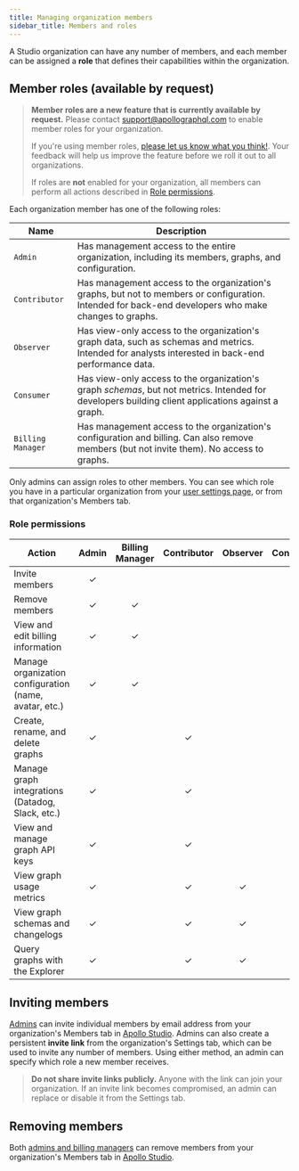 ```yaml
---
title: Managing organization members
sidebar_title: Members and roles
---
```


A Studio organization can have any number of members, and each member can be assigned a **role** that defines their capabilities within the organization.

## Member roles (available by request)

> **Member roles are a new feature that is currently available by request.** Please contact support@apollographql.com to enable member roles for your organization.
>
> If you're using member roles, [please let us know what you think!](https://forms.gle/kdXBeD7jJXTYMQna7). Your feedback will help us improve the feature before we roll it out to all organizations.
>
> If roles are **not** enabled for your organization, all members can perform all actions described in [Role permissions](#role-permissions).

Each organization member has one of the following roles:

| Name | Description |
|------|-------------|
| `Admin` | Has management access to the entire organization, including its members, graphs, and configuration. |
| `Contributor` | Has management access to the organization's graphs, but not to members or configuration. Intended for back-end developers who make changes to graphs. |
| `Observer` | Has view-only access to the organization's graph data, such as schemas and metrics. Intended for analysts interested in back-end performance data. |
| `Consumer` | Has view-only access to the organization's graph _schemas_, but not metrics. Intended for developers building client applications against a graph. |
| `Billing Manager` | Has management access to the organization's configuration and billing. Can also remove members (but not invite them). No access to graphs.  |

Only admins can assign roles to other members. You can see which role you have in a particular organization from your [user settings page](https://studio.apollographql.com/user-settings), or from that organization's Members tab.

### Role permissions

<table>
<thead>
<tr>
<th>Action</th>
<th>Admin</th>
<th>Billing Manager</th>
<th>Contributor</th>
<th>Observer</th>
<th>Consumer</th>
</tr>
</thead>
<tbody>
<tr>
<td>Invite members</td><td align="center">✓</td><td></td><td></td><td></td><td></td>
</tr>
<tr>
<td>Remove members</td><td align="center">✓</td><td align="center">✓</td><td></td><td></td><td></td>
</tr>
<tr>
<td>View and edit billing information</td><td align="center">✓</td><td align="center">✓</td><td></td><td></td><td></td>
</tr>
<tr>
<td>Manage organization configuration (name, avatar, etc.)</td><td align="center">✓</td><td align="center">✓</td><td></td><td></td><td></td>
</tr>
<tr>
<td>Create, rename, and delete graphs</td><td align="center">✓</td><td></td><td align="center">✓</td><td></td><td></td>
</tr>
<tr>
<td>Manage graph integrations (Datadog, Slack, etc.)</td><td align="center">✓</td><td></td><td align="center">✓</td><td></td><td></td>
</tr>
<tr>
<td>View and manage graph API keys</td><td align="center">✓</td><td></td><td align="center">✓</td><td></td><td></td>
</tr>
<tr>
<td>View graph usage metrics</td><td align="center">✓</td><td></td><td align="center">✓</td><td align="center">✓</td><td></td>
</tr>
<tr>
<td>View graph schemas and changelogs</td><td align="center">✓</td><td></td><td align="center">✓</td><td align="center">✓</td><td align="center">✓</td>
</tr>
<tr>
<td>Query graphs with the Explorer</td><td align="center">✓</td><td></td><td align="center">✓</td><td align="center">✓</td><td align="center">✓</td>
</tr>
</tbody>
</table>

## Inviting members

[Admins](#member-roles-available-by-request) can invite individual members by email address from your organization's Members tab in [Apollo Studio](https://studio.apollographql.com). Admins can also create a persistent **invite link** from the organization's Settings tab, which can be used to invite any number of members. Using either method, an admin can specify which role a new member receives.

> **Do not share invite links publicly.** Anyone with the link can join your organization. If an invite link becomes compromised, an admin can replace or disable it from the Settings tab.

## Removing members

Both [admins and billing managers](#member-roles-available-by-request) can remove members from your organization's Members tab in [Apollo Studio](https://studio.apollographql.com).
